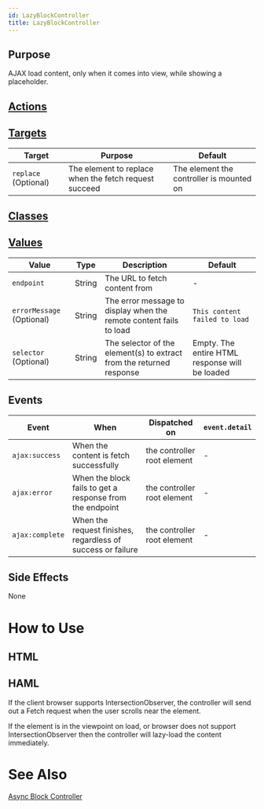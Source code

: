 ```yaml
---
id: LazyBlockController
title: LazyBlockController
---
```



## Purpose

AJAX load content, only when it comes into view, while showing a placeholder.


## [Actions](https://stimulus.hotwire.dev/reference/actions)



<NoActions/>

## [Targets](https://stimulus.hotwire.dev/reference/targets)

| Target | Purpose | Default |
| --- | --- | --- |
| `replace` (Optional) | The element to replace when the fetch request succeed | The element the controller is mounted on |

## [Classes](https://stimulus.hotwire.dev/reference/classes)


<NoClasses/>

## [Values](https://stimulus.hotwire.dev/reference/values)

| Value | Type | Description | Default |
| --- | --- | --- | --- |
| `endpoint` | String | The URL to fetch content from | - |
| `errorMessage` (Optional) | String | The error message to display when the remote content fails to load | `This content failed to load` |
| `selector` (Optional) | String | The selector of the element(s) to extract from the returned response | Empty. The entire HTML response will be loaded |

## Events

| Event | When | Dispatched on | `event.detail` |
| --- | --- | --- | --- |
|`ajax:success` | When the content is fetch successfully | the controller root element | - |
|`ajax:error` | When the block fails to get a response from the endpoint | the controller root element | - |
|`ajax:complete` | When the request finishes, regardless of success or failure | the controller root element | - |

## Side Effects

None



# How to Use

## HTML



<LazyBlockControllerHtml/>

## HAML



<LazyBlockControllerHaml/>


If the client browser supports IntersectionObserver, the controller will send out a Fetch request when the user scrolls near the element.

If the element is in the viewpoint on load, or browser does not support IntersectionObserver then the controller will lazy-load the content immediately.

# See Also

[Async Block Controller](./AsyncBlockController)
